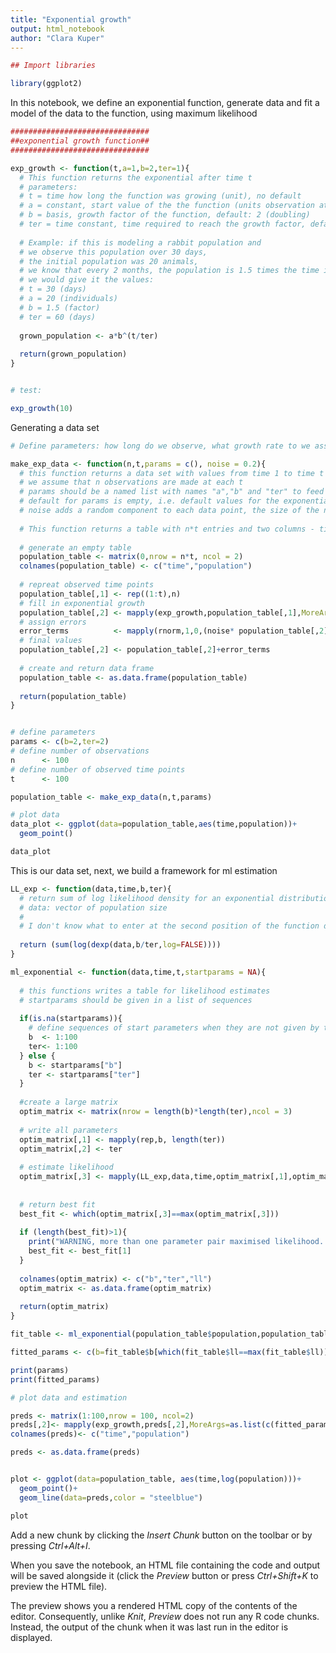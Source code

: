 ```yaml
---
title: "Exponential growth"
output: html_notebook
author: "Clara Kuper"
---
```



```r
## Import libraries

library(ggplot2)
```


In this notebook, we define an exponential function, generate data and fit a model of the data to the function, using maximum likelihood

```r
###############################
##exponential growth function##
###############################

exp_growth <- function(t,a=1,b=2,ter=1){
  # This function returns the exponential after time t
  # parameters: 
  # t = time how long the function was growing (unit), no default
  # a = constant, start value of the the function (units observation at t0), default: 1
  # b = basis, growth factor of the function, default: 2 (doubling)
  # ter = time constant, time required to reach the growth factor, default: 1
  
  # Example: if this is modeling a rabbit population and 
  # we observe this population over 30 days, 
  # the initial population was 20 animals, 
  # we know that every 2 months, the population is 1.5 times the time it was before, 
  # we would give it the values:
  # t = 30 (days)
  # a = 20 (individuals)
  # b = 1.5 (factor)
  # ter = 60 (days)
  
  grown_population <- a*b^(t/ter)
  
  return(grown_population)
}


# test:

exp_growth(10)

```

Generating a data set

```r
# Define parameters: how long do we observe, what growth rate to we assume etc.

make_exp_data <- function(n,t,params = c(), noise = 0.2){
  # this function returns a data set with values from time 1 to time t
  # we assume that n observations are made at each t 
  # params should be a named list with names "a","b" and "ter" to feed the model
  # default for params is empty, i.e. default values for the exponential function are used
  # noise adds a random component to each data point, the size of the noise depends of the value of the data point (the larger the number, the larger the noise)
  
  # This function returns a table with n*t entries and two columns - time and population  size 
  
  # generate an empty table
  population_table <- matrix(0,nrow = n*t, ncol = 2)
  colnames(population_table) <- c("time","population")
  
  # repreat observed time points
  population_table[,1] <- rep((1:t),n)
  # fill in exponential growth
  population_table[,2] <- mapply(exp_growth,population_table[,1],MoreArgs=as.list(params))
  # assign errors
  error_terms          <- mapply(rnorm,1,0,(noise* population_table[,2]))
  # final values 
  population_table[,2] <- population_table[,2]+error_terms
  
  # create and return data frame
  population_table <- as.data.frame(population_table)
  
  return(population_table)
}


# define parameters
params <- c(b=2,ter=2)
# define number of observations
n      <- 100
# define number of observed time points
t      <- 100

population_table <- make_exp_data(n,t,params)

# plot data
data_plot <- ggplot(data=population_table,aes(time,population))+
  geom_point()

data_plot

```

This is our data set, next, we build a framework for ml estimation

```r
LL_exp <- function(data,time,b,ter){
  # return sum of log likelihood density for an exponential distribution
  # data: vector of population size
  # 
  # I don't know what to enter at the second position of the function dexp .... ?dexp says it should be a "vector of rates" .... I'll just keep it as it is, but I will need help here
  
  return (sum(log(dexp(data,b/ter,log=FALSE))))
}

ml_exponential <- function(data,time,t,startparams = NA){
  
  # this functions writes a table for likelihood estimates
  # startparams should be given in a list of sequences
  
  if(is.na(startparams)){
    # define sequences of start parameters when they are not given by the user
    b  <- 1:100
    ter<- 1:100
  } else {
    b <- startparams["b"]
    ter <- startparams["ter"]
  }
  
  #create a large matrix
  optim_matrix <- matrix(nrow = length(b)*length(ter),ncol = 3)
  
  # write all parameters
  optim_matrix[,1] <- mapply(rep,b, length(ter))
  optim_matrix[,2] <- ter
  
  # estimate likelihood
  optim_matrix[,3] <- mapply(LL_exp,data,time,optim_matrix[,1],optim_matrix[,2])
  
  
  # return best fit
  best_fit <- which(optim_matrix[,3]==max(optim_matrix[,3]))
  
  if (length(best_fit)>1){
    print("WARNING, more than one parameter pair maximised likelihood. Returning only one")
    best_fit <- best_fit[1]
  }
  
  colnames(optim_matrix) <- c("b","ter","ll")
  optim_matrix <- as.data.frame(optim_matrix)
  
  return(optim_matrix)
}

fit_table <- ml_exponential(population_table$population,population_table$time,t)

fitted_params <- c(b=fit_table$b[which(fit_table$ll==max(fit_table$ll))], ter =fit_table$ter[which(fit_table$ll==max(fit_table$ll))])

print(params)
print(fitted_params)

```

```r
# plot data and estimation

preds <- matrix(1:100,nrow = 100, ncol=2)
preds[,2]<- mapply(exp_growth,preds[,2],MoreArgs=as.list(c(fitted_params["b"],fitted_params["ter"])))
colnames(preds)<- c("time","population")

preds <- as.data.frame(preds)


plot <- ggplot(data=population_table, aes(time,log(population)))+
  geom_point()+
  geom_line(data=preds,color = "steelblue")

plot
```


Add a new chunk by clicking the *Insert Chunk* button on the toolbar or by pressing *Ctrl+Alt+I*.

When you save the notebook, an HTML file containing the code and output will be saved alongside it (click the *Preview* button or press *Ctrl+Shift+K* to preview the HTML file).

The preview shows you a rendered HTML copy of the contents of the editor. Consequently, unlike *Knit*, *Preview* does not run any R code chunks. Instead, the output of the chunk when it was last run in the editor is displayed.
